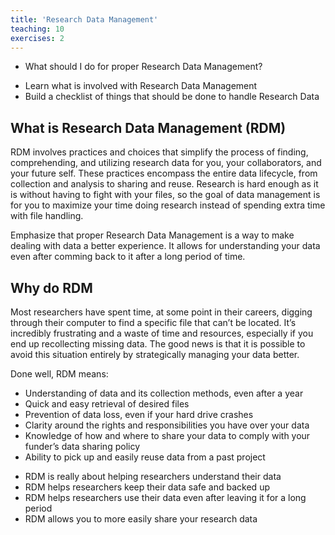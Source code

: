---
title: 'Research Data Management'
teaching: 10
exercises: 2
---

:::::::::::::::::::::::::::::::::::::: questions 

- What should I do for proper Research Data Management?

::::::::::::::::::::::::::::::::::::::::::::::::

::::::::::::::::::::::::::::::::::::: objectives

- Learn what is involved with Research Data Management
- Build a checklist of things that should be done to handle Research Data

::::::::::::::::::::::::::::::::::::::::::::::::

## What is Research Data Management (RDM)

RDM involves practices and choices that simplify the process of finding, comprehending, 
and utilizing research data for you, your collaborators, and your future self. These 
practices encompass the entire data lifecycle, from collection and analysis to sharing 
and reuse. Research is hard enough as it is without having to
fight with your files, so the goal of data management is for you to maximize
your time doing research instead of spending extra time with file handling.

:::::::::::::::::::::::::::::::::::::::::::::::::::::::::::::::::::: instructor

Emphasize that proper Research Data Management is a way to make dealing with data
a better experience. It allows for understanding your data even after comming back
to it after a long period of time.

::::::::::::::::::::::::::::::::::::::::::::::::::::::::::::::::::::::::::::::::

## Why do RDM

Most researchers have spent time, at some point in their careers, digging through
their computer to find a specific file that can’t be located. It’s incredibly frustrating
and a waste of time and resources, especially if you end up recollecting
missing data. The good news is that it is possible to avoid this situation entirely
by strategically managing your data better.

Done well, RDM means:

- Understanding of data and its collection methods, even after a year
- Quick and easy retrieval of desired files
- Prevention of data loss, even if your hard drive crashes
- Clarity around the rights and responsibilities you have over your data
- Knowledge of how and where to share your data to comply with your funder’s
data sharing policy
- Ability to pick up and easily reuse data from a past project

::::::::::::::::::::::::::::::::::::: keypoints 

- RDM is really about helping researchers understand their data
- RDM helps researchers keep their data safe and backed up
- RDM helps researchers use their data even after leaving it for a long period
- RDM allows you to more easily share your research data

::::::::::::::::::::::::::::::::::::::::::::::::


